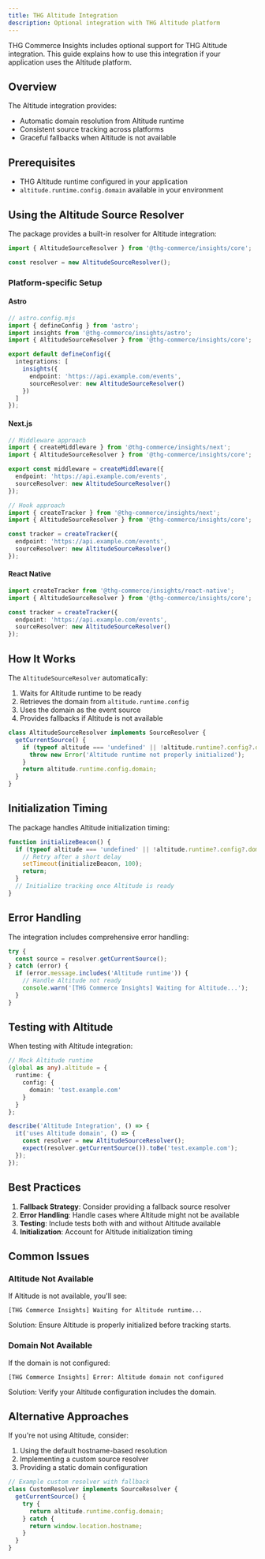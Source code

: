 ```yaml
---
title: THG Altitude Integration
description: Optional integration with THG Altitude platform
---
```


THG Commerce Insights includes optional support for THG Altitude integration. This guide explains how to use this integration if your application uses the Altitude platform.

## Overview

The Altitude integration provides:
- Automatic domain resolution from Altitude runtime
- Consistent source tracking across platforms
- Graceful fallbacks when Altitude is not available

## Prerequisites

- THG Altitude runtime configured in your application
- `altitude.runtime.config.domain` available in your environment

## Using the Altitude Source Resolver

The package provides a built-in resolver for Altitude integration:

```typescript
import { AltitudeSourceResolver } from '@thg-commerce/insights/core';

const resolver = new AltitudeSourceResolver();
```

### Platform-specific Setup

#### Astro

```typescript
// astro.config.mjs
import { defineConfig } from 'astro';
import insights from '@thg-commerce/insights/astro';
import { AltitudeSourceResolver } from '@thg-commerce/insights/core';

export default defineConfig({
  integrations: [
    insights({
      endpoint: 'https://api.example.com/events',
      sourceResolver: new AltitudeSourceResolver()
    })
  ]
});
```

#### Next.js

```typescript
// Middleware approach
import { createMiddleware } from '@thg-commerce/insights/next';
import { AltitudeSourceResolver } from '@thg-commerce/insights/core';

export const middleware = createMiddleware({
  endpoint: 'https://api.example.com/events',
  sourceResolver: new AltitudeSourceResolver()
});

// Hook approach
import { createTracker } from '@thg-commerce/insights/next';
import { AltitudeSourceResolver } from '@thg-commerce/insights/core';

const tracker = createTracker({
  endpoint: 'https://api.example.com/events',
  sourceResolver: new AltitudeSourceResolver()
});
```

#### React Native

```typescript
import createTracker from '@thg-commerce/insights/react-native';
import { AltitudeSourceResolver } from '@thg-commerce/insights/core';

const tracker = createTracker({
  endpoint: 'https://api.example.com/events',
  sourceResolver: new AltitudeSourceResolver()
});
```

## How It Works

The `AltitudeSourceResolver` automatically:

1. Waits for Altitude runtime to be ready
2. Retrieves the domain from `altitude.runtime.config`
3. Uses the domain as the event source
4. Provides fallbacks if Altitude is not available

```typescript
class AltitudeSourceResolver implements SourceResolver {
  getCurrentSource() {
    if (typeof altitude === 'undefined' || !altitude.runtime?.config?.domain) {
      throw new Error('Altitude runtime not properly initialized');
    }
    return altitude.runtime.config.domain;
  }
}
```

## Initialization Timing

The package handles Altitude initialization timing:

```typescript
function initializeBeacon() {
  if (typeof altitude === 'undefined' || !altitude.runtime?.config?.domain) {
    // Retry after a short delay
    setTimeout(initializeBeacon, 100);
    return;
  }
  // Initialize tracking once Altitude is ready
}
```

## Error Handling

The integration includes comprehensive error handling:

```typescript
try {
  const source = resolver.getCurrentSource();
} catch (error) {
  if (error.message.includes('Altitude runtime')) {
    // Handle Altitude not ready
    console.warn('[THG Commerce Insights] Waiting for Altitude...');
  }
}
```

## Testing with Altitude

When testing with Altitude integration:

```typescript
// Mock Altitude runtime
(global as any).altitude = {
  runtime: {
    config: {
      domain: 'test.example.com'
    }
  }
};

describe('Altitude Integration', () => {
  it('uses Altitude domain', () => {
    const resolver = new AltitudeSourceResolver();
    expect(resolver.getCurrentSource()).toBe('test.example.com');
  });
});
```

## Best Practices

1. **Fallback Strategy**: Consider providing a fallback source resolver
2. **Error Handling**: Handle cases where Altitude might not be available
3. **Testing**: Include tests both with and without Altitude available
4. **Initialization**: Account for Altitude initialization timing

## Common Issues

### Altitude Not Available

If Altitude is not available, you'll see:
```
[THG Commerce Insights] Waiting for Altitude runtime...
```

Solution: Ensure Altitude is properly initialized before tracking starts.

### Domain Not Available

If the domain is not configured:
```
[THG Commerce Insights] Error: Altitude domain not configured
```

Solution: Verify your Altitude configuration includes the domain.

## Alternative Approaches

If you're not using Altitude, consider:

1. Using the default hostname-based resolution
2. Implementing a custom source resolver
3. Providing a static domain configuration

```typescript
// Example custom resolver with fallback
class CustomResolver implements SourceResolver {
  getCurrentSource() {
    try {
      return altitude.runtime.config.domain;
    } catch {
      return window.location.hostname;
    }
  }
}